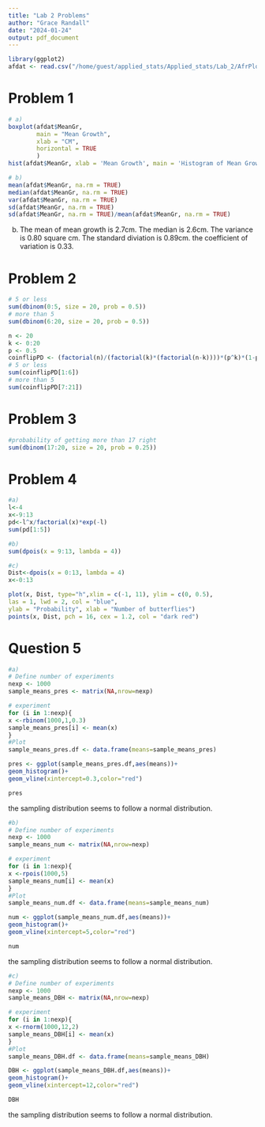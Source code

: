 ```yaml
---
title: "Lab 2 Problems"
author: "Grace Randall"
date: "2024-01-24"
output: pdf_document
---
```




```r
library(ggplot2)
afdat <- read.csv("/home/guest/applied_stats/Applied_stats/Lab_2/AfrPlots.csv", header = TRUE)
```

# Problem 1
```r
# a)
boxplot(afdat$MeanGr,
        main = "Mean Growth",
        xlab = "CM",
        horizontal = TRUE
        )
hist(afdat$MeanGr, xlab = 'Mean Growth', main = 'Histogram of Mean Growth')

# b)
mean(afdat$MeanGr, na.rm = TRUE)
median(afdat$MeanGr, na.rm = TRUE)
var(afdat$MeanGr, na.rm = TRUE)
sd(afdat$MeanGr, na.rm = TRUE)
sd(afdat$MeanGr, na.rm = TRUE)/mean(afdat$MeanGr, na.rm = TRUE)
```

b) The mean of mean growth is 2.7cm. The median is 2.6cm. The variance is 0.80 square cm. The standard diviation is 0.89cm. the coefficient of variation is 0.33.

# Problem 2
```r
# 5 or less
sum(dbinom(0:5, size = 20, prob = 0.5))
# more than 5
sum(dbinom(6:20, size = 20, prob = 0.5))

n <- 20
k <- 0:20
p <- 0.5
coinflipPD <- (factorial(n)/(factorial(k)*(factorial(n-k))))*(p^k)*(1-p)^(n-k)
# 5 or less
sum(coinflipPD[1:6])
# more than 5
sum(coinflipPD[7:21])

```
# Problem 3
```r
#probability of getting more than 17 right
sum(dbinom(17:20, size = 20, prob = 0.25))
```

# Problem 4
```r
#a)
l<-4 
x<-9:13
pd<-l^x/factorial(x)*exp(-l)
sum(pd[1:5])

#b)
sum(dpois(x = 9:13, lambda = 4))

#c)
Dist<-dpois(x = 0:13, lambda = 4)
x<-0:13

plot(x, Dist, type="h",xlim = c(-1, 11), ylim = c(0, 0.5),
las = 1, lwd = 2, col = "blue",
ylab = "Probability", xlab = "Number of butterflies")
points(x, Dist, pch = 16, cex = 1.2, col = "dark red")

```

# Question 5
```r

#a)
# Define number of experiments
nexp <- 1000
sample_means_pres <- matrix(NA,nrow=nexp)

# experiment
for (i in 1:nexp){
x <-rbinom(1000,1,0.3)
sample_means_pres[i] <- mean(x)
}
#Plot
sample_means_pres.df <- data.frame(means=sample_means_pres)

pres <- ggplot(sample_means_pres.df,aes(means))+
geom_histogram()+
geom_vline(xintercept=0.3,color="red")

pres

```
the sampling distribution seems to follow a normal distribution.

```r
#b)
# Define number of experiments
nexp <- 1000
sample_means_num <- matrix(NA,nrow=nexp)

# experiment
for (i in 1:nexp){
x <-rpois(1000,5)
sample_means_num[i] <- mean(x)
}
#Plot
sample_means_num.df <- data.frame(means=sample_means_num)

num <- ggplot(sample_means_num.df,aes(means))+
geom_histogram()+
geom_vline(xintercept=5,color="red")

num
```
the sampling distribution seems to follow a normal distribution.

```r
#c)
# Define number of experiments
nexp <- 1000
sample_means_DBH <- matrix(NA,nrow=nexp)

# experiment
for (i in 1:nexp){
x <-rnorm(1000,12,2)
sample_means_DBH[i] <- mean(x)
}
#Plot
sample_means_DBH.df <- data.frame(means=sample_means_DBH)

DBH <- ggplot(sample_means_DBH.df,aes(means))+
geom_histogram()+
geom_vline(xintercept=12,color="red")

DBH
```
the sampling distribution seems to follow a normal distribution.
